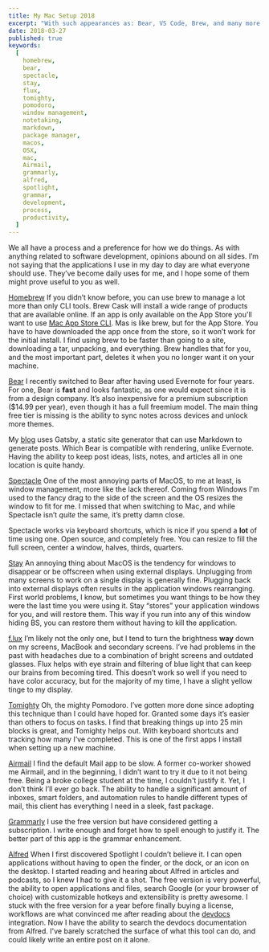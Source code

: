 ```yaml
---
title: My Mac Setup 2018
excerpt: "With such appearances as: Bear, VS Code, Brew, and many more!"
date: 2018-03-27
published: true
keywords:
  [
    homebrew,
    bear,
    spectacle,
    stay,
    flux,
    tomighty,
    pomodoro,
    window management,
    notetaking,
    markdown,
    package manager,
    macos,
    OSX,
    mac,
    Airmail,
    grammarly,
    alfred,
    spotlight,
    grammar,
    development,
    process,
    productivity,
  ]
---
```


We all have a process and a preference for how we do things. As with anything
related to software development, opinions abound on all sides. I’m not saying
that the applications I use in my day to day are what everyone should use.
They’ve become daily uses for me, and I hope some of them might prove useful to
you as well.

[Homebrew](https://brew.sh/ "Homebrew Homepage") If you didn’t know before, you
can use brew to manage a lot more than only CLI tools. Brew Cask will install a
wide range of products that are available online. If an app is only available on
the App Store you'll want to use
[Mac App Store CLI](https://github.com/mas-cli/mas "mas github repo"). Mas is
like brew, but for the App Store. You have to have downloaded the app once from
the store, so it won’t work for the initial install. I find using brew to be
faster than going to a site, downloading a tar, unpacking, and everything. Brew
handles that for you, and the most important part, deletes it when you no longer
want it on your machine.

[Bear](http://www.bear-writer.com/ "Bear Homepage") I recently switched to Bear
after having used Evernote for four years. For one, Bear is **fast** and looks
fantastic, as one would expect since it is from a design company. It’s also
inexpensive for a premium subscription (\$14.99 per year), even though it has a
full freemium model. The main thing free tier is missing is the ability to sync
notes across devices and unlock more themes.

My [blog](https://www.codelyon.com/ "codelyon.com") uses Gatsby, a static site
generator that can use Markdown to generate posts. Which Bear is compatible with
rendering, unlike Evernote. Having the ability to keep post ideas, lists, notes,
and articles all in one location is quite handy.

[Spectacle](https://www.spectacleapp.com/ "Spectacle Homepage") One of the most
annoying parts of MacOS, to me at least, is window management, more like the
lack thereof. Coming from Windows I'm used to the fancy drag to the side of the
screen and the OS resizes the window to fit for me. I missed that when switching
to Mac, and while Spectacle isn’t _quite_ the same, it’s pretty damn close.

Spectacle works via keyboard shortcuts, which is nice if you spend a **lot** of
time using one. Open source, and completely free. You can resize to fill the
full screen, center a window, halves, thirds, quarters.

[Stay](https://cordlessdog.com/stay/ "Stay Homepage") An annoying thing about
MacOS is the tendency for windows to disappear or be offscreen when using
external displays. Unplugging from many screens to work on a single display is
generally fine. Plugging back into external displays often results in the
application windows rearranging. First world problems, I know, but sometimes you
want things to be how they were the last time you were using it. Stay “stores”
your application windows for you, and will restore them. This way if you run
into any of this window hiding BS, you can restore them without having to kill
the application.

[f.lux](https://justgetflux.com/ "Flux Homepage") I’m likely not the only one,
but I tend to turn the brightness **way** down on my screens, MacBook and
secondary screens. I’ve had problems in the past with headaches due to a
combination of bright screens and outdated glasses. Flux helps with eye strain
and filtering of blue light that can keep our brains from becoming tired. This
doesn’t work so well if you need to have color accuracy, but for the majority of
my time, I have a slight yellow tinge to my display.

[Tomighty](http://tomighty.org/ "Tomighty Page") Oh, the mighty Pomodoro. I’ve
gotten more done since adopting this technique than I could have hoped for.
Granted some days it’s easier than others to focus on tasks. I find that
breaking things up into 25 min blocks is great, and Tomighty helps out. With
keyboard shortcuts and tracking how many I’ve completed. This is one of the
first apps I install when setting up a new machine.

[Airmail](http://airmailapp.com/ "Airmail Homepage") I find the default Mail app
to be slow. A former co-worker showed me Airmail, and in the beginning, I didn’t
want to try it due to it not being free. Being a broke college student at the
time, I couldn't justify it. Yet, I don’t think I’ll ever go back. The ability
to handle a significant amount of inboxes, smart folders, and automation rules
to handle different types of mail, this client has everything I need in a sleek,
fast package.

[Grammarly](https://app.grammarly.com/ "Grammarly Homepage") I use the free
version but have considered getting a subscription. I write enough and forget
how to spell enough to justify it. The better part of this app is the grammar
enhancement.

[Alfred](https://www.alfredapp.com/ "Alfred Homepage") When I first discovered
Spotlight I couldn’t believe it. I can open applications without having to open
the finder, or the dock, or an icon on the desktop. I started reading and
hearing about Alfred in articles and podcasts, so I knew I had to give it a
shot. The free version is very powerful, the ability to open applications and
files, search Google (or your browser of choice) with customizable hotkeys and
extensibility is pretty awesome. I stuck with the free version for a year before
finally buying a license, workflows are what convinced me after reading about
the [devdocs](http://devdocs.io/ "devdocs Homepage") integration. Now I have the
ability to search the devdocs documentation from Alfred. I've barely scratched
the surface of what this tool can do, and could likely write an entire post on
it alone.
